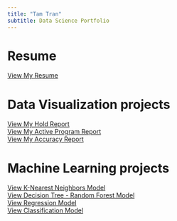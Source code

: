 ```yaml
---
title: "Tam Tran"
subtitle: Data Science Portfolio
---
```


# Resume    
[View My Resume](resume.qmd)     

# Data Visualization projects      
[View My Hold Report](Data_Visualization_Projects/hold_report.qmd)   
[View My Active Program Report](Data_Visualization_Projects/active_program.qmd)   
[View My Accuracy Report](Data_Visualization_Projects/accuracy_report.qmd)   

# Machine Learning projects        
[View K-Nearest Neighbors Model](Machine_Learning_Projects/1_KNN_Model/ML_Bootcamp_KNN.qmd)  
[View Decision Tree - Random Forest Model](Machine_Learning_Projects/2_DecisionTree_RandomForests_Model/ML_Bootcamp_DecisionTree_RandomForest.qmd)  
[View Regression Model](Machine_Learning_Projects/3_Regression_Model/ML_Bootcamp_Regression.qmd)  
[View Classification Model](Machine_Learning_Projects/4_Classification_Model/ML_Bootcamp_Classification_XGBoost.qmd)   

  